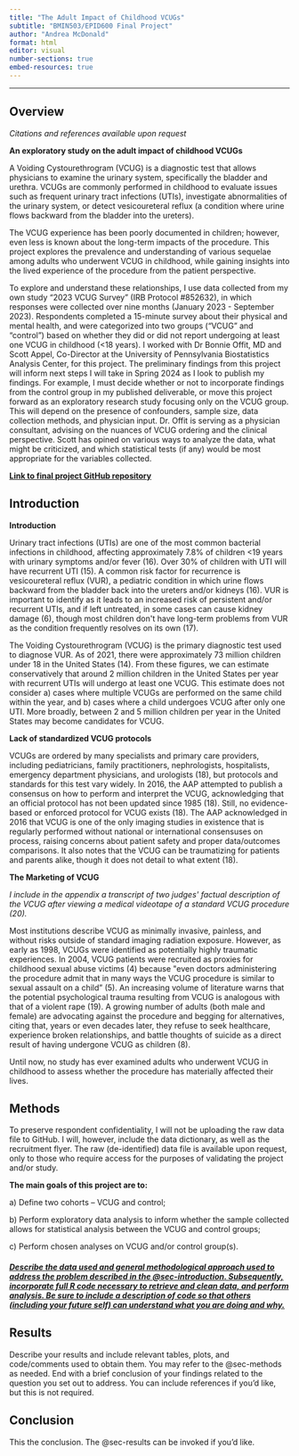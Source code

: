 ```yaml
---
title: "The Adult Impact of Childhood VCUGs"
subtitle: "BMIN503/EPID600 Final Project"
author: "Andrea McDonald"
format: html
editor: visual
number-sections: true
embed-resources: true
---
```


------------------------------------------------------------------------

## Overview {#sec-overview}

*Citations and references available upon request*

**An exploratory study on the adult impact of childhood VCUGs**

A Voiding Cystourethrogram (VCUG) is a diagnostic test that allows physicians to examine the urinary system, specifically the bladder and urethra. VCUGs are commonly performed in childhood to evaluate issues such as frequent urinary tract infections (UTIs), investigate abnormalities of the urinary system, or detect vesicoureteral reflux (a condition where urine flows backward from the bladder into the ureters).

The VCUG experience has been poorly documented in children; however, even less is known about the long-term impacts of the procedure. This project explores the prevalence and understanding of various sequelae among adults who underwent VCUG in childhood, while gaining insights into the lived experience of the procedure from the patient perspective.

To explore and understand these relationships, I use data collected from my own study "2023 VCUG Survey" (IRB Protocol #852632), in which responses were collected over nine months (January 2023 - September 2023). Respondents completed a 15-minute survey about their physical and mental health, and were categorized into two groups ("VCUG" and "control") based on whether they did or did not report undergoing at least one VCUG in childhood (\<18 years). I worked with Dr Bonnie Offit, MD and Scott Appel, Co-Director at the University of Pennsylvania Biostatistics Analysis Center, for this project. The preliminary findings from this project will inform next steps I will take in Spring 2024 as I look to publish my findings. For example, I must decide whether or not to incorporate findings from the control group in my published deliverable, or move this project forward as an exploratory research study focusing only on the VCUG group. This will depend on the presence of confounders, sample size, data collection methods, and physician input. Dr. Offit is serving as a physician consultant, advising on the nuances of VCUG ordering and the clinical perspective. Scott has opined on various ways to analyze the data, what might be criticized, and which statistical tests (if any) would be most appropriate for the variables collected.

[**Link to final project GitHub repository**](https://github.com/dremcdonald/DSFinalProject2023)

## Introduction {#sec-introduction}

**Introduction**

Urinary tract infections (UTIs) are one of the most common bacterial infections in childhood, affecting approximately 7.8% of children \<19 years with urinary symptoms and/or fever (16). Over 30% of children with UTI will have recurrent UTI (15). A common risk factor for recurrence is vesicoureteral reflux (VUR), a pediatric condition in which urine flows backward from the bladder back into the ureters and/or kidneys (16). VUR is important to identify as it leads to an increased risk of persistent and/or recurrent UTIs, and if left untreated, in some cases can cause kidney damage (6), though most children don\'t have long-term problems from VUR as the condition frequently resolves on its own (17).

The Voiding Cystourethrogram (VCUG) is the primary diagnostic test used to diagnose VUR. As of 2021, there were approximately 73 million children under 18 in the United States (14). From these figures, we can estimate conservatively that around 2 million children in the United States per year with recurrent UTIs will undergo at least one VCUG. This estimate does not consider a) cases where multiple VCUGs are performed on the same child within the year, and b) cases where a child undergoes VCUG after only one UTI. More broadly, between 2 and 5 million children per year in the United States may become candidates for VCUG.

**Lack of standardized VCUG protocols**

VCUGs are ordered by many specialists and primary care providers, including pediatricians, family practitioners, nephrologists, hospitalists, emergency department physicians, and urologists (18), but protocols and standards for this test vary widely. In 2016, the AAP attempted to publish a consensus on how to perform and interpret the VCUG, acknowledging that an official protocol has not been updated since 1985 (18). Still, no evidence-based or enforced protocol for VCUG exists (18). The AAP acknowledged in 2016 that VCUG is one of the only imaging studies in existence that is regularly performed without national or international consensuses on process, raising concerns about patient safety and proper data/outcomes comparisons. It also notes that the VCUG can be traumatizing for patients and parents alike, though it does not detail to what extent (18).

**The Marketing of VCUG**

*I include in the appendix a transcript of two judges\' factual description of the VCUG after viewing a medical videotape of a standard VCUG procedure (20).*

Most institutions describe VCUG as minimally invasive, painless, and without risks outside of standard imaging radiation exposure. However, as early as 1998, VCUGs were identified as potentially highly traumatic experiences. In 2004, VCUG patients were recruited as proxies for childhood sexual abuse victims (4) because \"even doctors administering the procedure admit that in many ways the VCUG procedure is similar to sexual assault on a child" (5). An increasing volume of literature warns that the potential psychological trauma resulting from VCUG is analogous with that of a violent rape (19). A growing number of adults (both male and female) are advocating against the procedure and begging for alternatives, citing that, years or even decades later, they refuse to seek healthcare, experience broken relationships, and battle thoughts of suicide as a direct result of having undergone VCUG as children (8).

Until now, no study has ever examined adults who underwent VCUG in childhood to assess whether the procedure has materially affected their lives.

## Methods {#sec-methods}

To preserve respondent confidentiality, I will not be uploading the raw data file to GitHub. I will, however, include the data dictionary, as well as the recruitment flyer. The raw (de-identified) data file is available upon request, only to those who require access for the purposes of validating the project and/or study.

**The main goals of this project are to:**

a\) Define two cohorts -- VCUG and control;

b\) Perform exploratory data analysis to inform whether the sample collected allows for statistical analysis between the VCUG and control groups;

c\) Perform chosen analyses on VCUG and/or control group(s).

##### [*Describe the data used and general methodological approach used to address the problem described in the @sec-introduction. Subsequently, incorporate full R code necessary to retrieve and clean data, and perform analysis. Be sure to include a description of code so that others (including your future self) can understand what you are doing and why.*]{.underline}

## Results {#sec-results}

Describe your results and include relevant tables, plots, and code/comments used to obtain them. You may refer to the @sec-methods as needed. End with a brief conclusion of your findings related to the question you set out to address. You can include references if you'd like, but this is not required.

## Conclusion

This the conclusion. The @sec-results can be invoked if you'd like.
